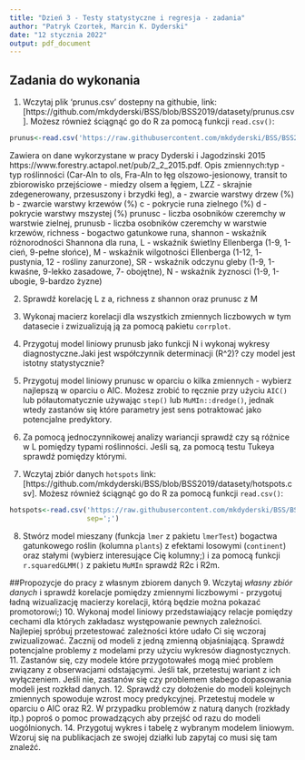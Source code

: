 ---
title: "Dzień 3 - Testy statystyczne i regresja - zadania"
author: "Patryk Czortek, Marcin K. Dyderski"
date: "12 stycznia 2022"
output: pdf_document
---
## Zadania do wykonania

1. Wczytaj plik ‘prunus.csv’ dostepny na githubie, link: [https://github.com/mkdyderski/BSS/blob/BSS2019/datasety/prunus.csv]. Możesz również ściągnąć go do R za pomocą funkcji `read.csv()`:
```{r, eval=FALSE}
prunus<-read.csv('https://raw.githubusercontent.com/mkdyderski/BSS/BSS2019/datasety/prunus.csv', sep=';')
```

Zawiera on dane wykorzystane w pracy Dyderski i Jagodzinski 2015 https://www.forestry.actapol.net/pub/2_2_2015.pdf. Opis zmiennych:typ - typ roślinności (Car-Aln to ols, Fra-Aln to łęg olszowo-jesionowy, transit to zbiorowisko przejściowe - miedzy olsem a łęgiem, LZZ - skrajnie zdegenerowany, przesuszony i brzydki łeg), a - zwarcie warstwy drzew (%) b - zwarcie warstwy krzewów (%) c - pokrycie runa zielnego (%) d - pokrycie warstwy mszystej (%) prunusc - liczba osobników czeremchy w warstwie zielnej, prunusb - liczba osobników czeremchy w warstwie krzewów, richness - bogactwo gatunkowe runa, shannon - wskaźnik różnorodności Shannona dla runa, L - wskaźnik świetlny Ellenberga (1-9, 1-cień, 9-pełne słońce), M - wskaźnik wilgotności Ellenberga (1-12, 1- pustynia, 12 - rośliny zanurzone), SR - wskaźnik odczynu gleby (1-9, 1-kwaśne, 9-lekko zasadowe, 7- obojętne), N - wskaźnik żyznosci (1-9, 1-ubogie, 9-bardzo żyzne)

2. Sprawdź korelację L z a, richness z shannon oraz prunusc z M
3. Wykonaj macierz korelacji dla wszystkich zmiennych liczbowych w tym datasecie i zwizualizują ją za pomocą pakietu `corrplot`. 
4. Przygotuj model liniowy prunusb jako funkcji N i wykonaj wykresy diagnostyczne.Jaki jest współczynnik determinacji (R^2)? czy model jest istotny statystycznie? 
5. Przygotuj model liniowy prunusc w oparciu o kilka zmiennych - wybierz najlepszą w oparciu o AIC. Możesz zrobić to ręcznie przy użyciu `AIC()` lub półautomatycznie używając `step()` lub `MuMIn::dredge()`, jednak wtedy zastanów się które parametry jest sens potraktować jako potencjalne predyktory. 
6. Za pomocą jednoczynnikowej analizy wariancji sprawdź czy są różnice w L pomiędzy typami roślinności. Jeśli są, za pomocą testu Tukeya sprawdź pomiędzy którymi. 

7. Wczytaj zbiór danych `hotspots` link: [https://github.com/mkdyderski/BSS/blob/BSS2019/datasety/hotspots.csv]. Możesz również ściągnąć go do R za pomocą funkcji `read.csv()`:
```{r, eval=FALSE}
hotspots<-read.csv('https://raw.githubusercontent.com/mkdyderski/BSS/BSS2019/datasety/hotspots.csv',
                   sep=';')
```
8. Stwórz model mieszany (funkcja `lmer` z pakietu `lmerTest`) bogactwa gatunkowego roślin (kolumna `plants`) z efektami losowymi (`continent`) oraz stałymi (wybierz interesujące Cię kolumny;) i za pomocą funkcji `r.squaredGLMM()` z pakietu `MuMIn` sprawdź R2c i R2m.

##Propozycje do pracy z własnym zbiorem danych
9. Wczytaj *własny zbiór danych* i sprawdź korelacje pomiędzy zmiennymi liczbowymi - przygotuj ładną wizualizację macierzy korelacji, którą będzie można pokazać promotorowi;)
10. Wykonaj model liniowy przedstawiający relacje pomiędzy cechami dla których zakładasz występowanie pewnych zależności. Najlepiej spróbuj przetestować zależności które udało Ci się wczoraj zwizualizować. Zacznij od modeli z jedną zmienną objaśniającą. Sprawdź potencjalne problemy z modelami przy użyciu wykresów diagnostycznych.
11. Zastanów się, czy modele które przygotowałeś mogą mieć problem związany z obserwacjami odstającymi. Jeśli tak, przetestuj wariant z ich wyłączeniem. Jeśli nie, zastanów się czy problemem słabego dopasowania modeli jest rozkład danych.
12. Sprawdź czy dołożenie do modeli kolejnych zmiennych spowoduje wzrost mocy predykcyjnej. Przetestuj modele w oparciu o AIC oraz R2. W przypadku problemów z naturą danych (rozkłady itp.) poproś o pomoc prowadzących aby przejść od razu do modeli uogólnionych.
14. Przygotuj wykres i tabelę z wybranym modelem liniowym. Wzoruj się na publikacjach ze swojej działki lub zapytaj co musi się tam znaleźć.

